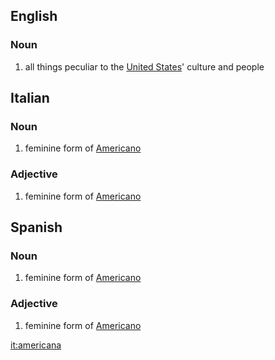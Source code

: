 ==English==
===Noun===
#all things peculiar to the [[United States]]' culture and people 
==Italian==
===Noun===
#feminine form of [[Americano]]
===Adjective===
#feminine form of [[Americano]]
==Spanish==
===Noun===
#feminine form of [[Americano]]
===Adjective===
#feminine form of [[Americano]]

[[it:americana]]